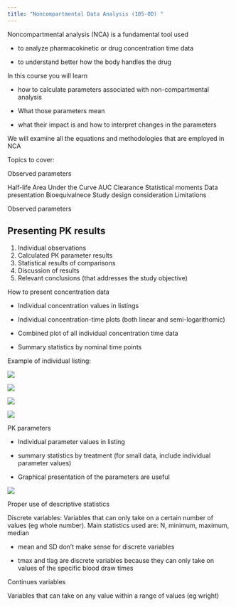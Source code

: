 ```yaml
---
title: "Noncompartmental Data Analysis (105-OD) "
---
```


Noncompartmental analysis (NCA) is a fundamental tool used 

- to analyze pharmacokinetic or drug concentration time data 

- to understand better how the body handles the drug

In this course you will learn 

- how to calculate parameters associated with non-compartmental analysis

- What those parameters mean 

- what their impact is and how to interpret changes in the parameters

We will examine all the equations and methodologies that are employed in NCA  

Topics to cover:


Observed parameters

Half-life
Area Under the Curve AUC
Clearance 
Statistical moments
Data presentation
Bioequivalnece 
Study design consideration
Limitations

Observed parameters


## Presenting PK results

1.  Individual observations
2.  Calculated PK parameter results
3.  Statistical results of comparisons
4.  Discussion of results
5.  Relevant conclusions (that addresses the study objective)

How to present concentration data

-   Individual concentration values in listings

-   Individual concentration-time plots (both linear and semi-logarithomic)

-   Combined plot of all individual concentration time data

-   Summary statistics by nominal time points

Example of individual listing:

![](/images/image-977221378.png)

![](/images/image-243790241.png)

![](/images/image-713328188.png)

![](/images/image-1014833456.png)

PK parameters

-   Individual parameter values in listing

-   summary statistics by treatment (for small data, include individual parameter values)

-   Graphical presentation of the parameters are useful

![](/images/image-1615514092.png)

Proper use of descriptive statistics

Discrete variables: Variables that can only take on a certain number of values (eg whole number). Main statistics used are: N, minimum, maximum, median

-   mean and SD don't make sense for discrete variables

-   tmax and tlag are discrete variables because they can only take on values of the specific blood draw times

Continues variables

Variables that can take on any value within a range of values (eg wright)

